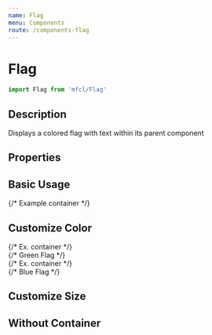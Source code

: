 ```yaml
---
name: Flag
menu: Components
route: /components-flag
---
```



# Flag

```javascript
import Flag from 'mfcl/Flag'
```

## Description

Displays a colored flag with text within its parent component

## Properties

<Props of={Flag} />

## Basic Usage

<Playground>
  {/* Example container */}
  <div style={{ height: '250px', width: '250px', border: '1px solid gray' }}>
    <Flag text={'50% OFF'} />
  </div>
</Playground>

## Customize Color

<Playground>
  {/* Ex. container */}
  <div style={{ height: '250px', width: '250px', border: '1px solid gray', margin: '6px', display: 'inline-block' }}>
    {/* Green Flag */}
    <Flag text={'10% OFF'} backgroundColor={'#119e16'} />
  </div>
  {/* Ex. container */}
  <div style={{ height: '250px', width: '250px', border: '1px solid gray', margin: '6px', display: 'inline-block' }}>
    {/* Blue Flag */}
    <Flag text={'60% OFF'} backgroundColor={'#0094ff'} />
  </div>
</Playground>

## Customize Size

<Playground>
  <div style={{ height: '300px', width: '300px', border: '1px solid gray' }}>
    <Flag text={'BIG BIG BIG BIG BIG BIG BIG BIG SALE 100% OFF'} height={'200px'} width={'275px'} />
  </div>
</Playground>

## Without Container

<Playground>
  <Flag text={'50% OFF'} withoutContainer={true} />
</Playground>
